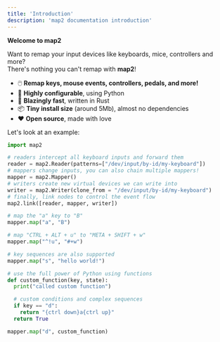 ```yaml
---
title: 'Introduction'
description: 'map2 documentation introduction'
---
```


**Welcome to map2**

Want to remap your input devices like keyboards, mice, controllers and more?  
There's nothing you can't remap with **map2**!

- 🖱️ **Remap keys, mouse events, controllers, pedals, and more!**
- 🔧  **Highly configurable**, using Python
- 🚀 **Blazingly fast**, written in Rust
- 📦 **Tiny install size** (around 5Mb), almost no dependencies
- ❤️ **Open source**, made with love

Let's look at an example:


```python
import map2

# readers intercept all keyboard inputs and forward them
reader = map2.Reader(patterns=["/dev/input/by-id/my-keyboard"])
# mappers change inputs, you can also chain multiple mappers!
mapper = map2.Mapper()
# writers create new virtual devices we can write into
writer = map2.Writer(clone_from = "/dev/input/by-id/my-keyboard")
# finally, link nodes to control the event flow
map2.link([reader, mapper, writer])

# map the "a" key to "B"
mapper.map("a", "B")

# map "CTRL + ALT + u" to "META + SHIFT + w"
mapper.map("^!u", "#+w")

# key sequences are also supported
mapper.map("s", "hello world!")

# use the full power of Python using functions
def custom_function(key, state):
  print("called custom function")

  # custom conditions and complex sequences
  if key == "d":
    return "{ctrl down}a{ctrl up}"
  return True

mapper.map("d", custom_function)
```
